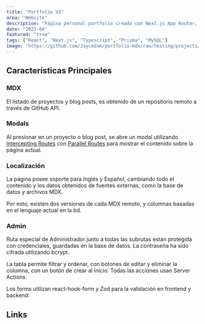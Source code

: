 ```yaml
---
title: "Portfolio V2"
area: "Website"
description: "Página personal portfolio creada con Next.js App Router, usando SSR para la mayor parte del sitio, con ciertos componentes CSR que necesitan de mayor interactividad, Server Actions, Intercepting Routes con Parallel Routes para mostrar los Modals. También posee soporte multilenguaje (ES/EN), obteniendo datos distintos."
date: "2023-04"
featured: "true"
tags: ["React", "Next.js", "Typescript", "Prisma", "MySQL"]
image: "https://github.com/Jaycedam/portfolio-mdx/raw/testing/projects/images/portfolio-v2/preview.webp"
---
```


## Características Principales

### MDX

El listado de proyectos y blog posts, es obtenido de un repositorio remoto a través de GitHub API.

### Modals

Al presionar en un proyecto o blog post, se abre un modal utilizando [Intercepting Routes](https://nextjs.org/docs/app/building-your-application/routing/intercepting-routes) con [Parallel Routes](https://nextjs.org/docs/app/building-your-application/routing/parallel-routes) para mostrar el contenido sobre la página actual.

### Localización

La página posee soporte para Inglés y Español, cambiando todo el contenido y los datos obtenidos de fuentes externas, como la base de datos y archivos MDX.

Por esto, existen dos versiones de cada MDX remoto, y columnas basadas en el lenguaje actual en la bd.

### Admin

Ruta especial de Administrador junto a todas las subrutas están protegida con credenciales, guardadas en la base de datos. La contraseña ha sido cifrada utilizando bcrypt.

La tabla permite filtrar y ordenar, con botones de editar y eliminar la columna, con un botón de crear al inicio. Todas las acciones usan Server Actions.

Los forms utilizan react-hook-form y Zod para la validación en frontend y backend.

## Links

<LinkButton
  title="GitHub"
  href="https://github.com/Jaycedam/portfolio-website"
/>
